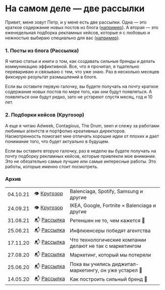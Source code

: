 

<SEO title="Рассылка"/>

<h1 style={{ marginTop: rhythm(1) }}>На самом деле — две рассылки</h1>

Привет, меня зовут Петр, и у меня есть две рассылки. Одна — это краткое содержание новых постов из блога (<a href="https://mailchi.mp/76c0c6a15f5c/tech-companies-do-bad-in-marketing" target="_blank">например</a>). А вторая — это еженедельная подборка рекламных кейсов, которые я с любовью и нежностью выбираю специально для вас (<a href="https://mailchi.mp/f8ba789eff88/krugozor-two" target="_blank">например</a>).

<Subscription2 />

### 1. Посты из блога (Рассылка)
Я читаю статьи и книги о том, как создавать сильные бренды и делать коммуникацию эффиктивной. Все, что я прочитал, я тщательно перевариваю и связываю с тем, что уже знаю. Раз в несколько месяцев фиксирую результат размышлений в блоге.

Если вы оставите первую галочку, вы будете получать на почту краткое содержание новых постов по мере того, как они будут появляться. А появляться они будут редко, зато не устареют спустя месяц, год и 10 лет.

### 2. Подборки кейсов (Кругозор)
А еще я читаю Adweek, Contagious, The Drum, seen и слежу за работами любимых агентств и портфолио креативных директоров. Насмотренность помогает мне отличать хорошие идеи от плохих и дает понимание того, что будет актуально в будущем.

Если вы оставите вторую галочку, раз в неделю вы будете получать на почту подборку рекламных кейсов, которые привлекли мое внимание. Это не обязательно самые лучшие или самые интересные работы. Это работы, которые именно стоит посмотреть.

<Subscription3 />

### Архив
|     |     |     |
| --- | --- | --- | 
| 04.10.21 | 👁 [Кругозор](https://mailchi.mp/f8ba789eff88/krugozor-two) | Balenciaga, Spotify, Samsung и другие | |
| 24.09.21 | 👁 [Кругозор](https://mailchi.mp/24d93b5e0567/krugozor-one) | IKEA, Google, Fortnite × Balenciaga и другие |
| 31.08.21 | 📬 [Рассылка](https://mailchi.mp/883b001ab919/retention-is-not-what-it-seems) | Ретеншен не то, чем кажется 🙈 |
| 25.06.21 | 📬 [Рассылка](https://mailchi.mp/7b17782aabce/influencers-are-coming) | Инфлюенсеры победят агентства|
| 17.11.20 | 📬 [Рассылка](https://mailchi.mp/76c0c6a15f5c/tech-companies-do-bad-in-marketing) | Что технологические компании делают не так с маркетингом|
| 27.08.20 | 📬 [Рассылка](https://mailchi.mp/74aa8dd62f22/marketing-that-we-lost) | Маркетинг, который мы потеряли|
| 25.06.20 | 📬 [Рассылка](https://mailchi.mp/144dd9c99f49/digital-is-old-news) | Пока вы учились диджитал-маркетингу, он уже устарел 🤷|
| 14.05.20 | 📬 [Рассылка](https://mailchi.mp/5895b9bdafe3/building-brands-part-2) | Как построить сильный бренд 🙌